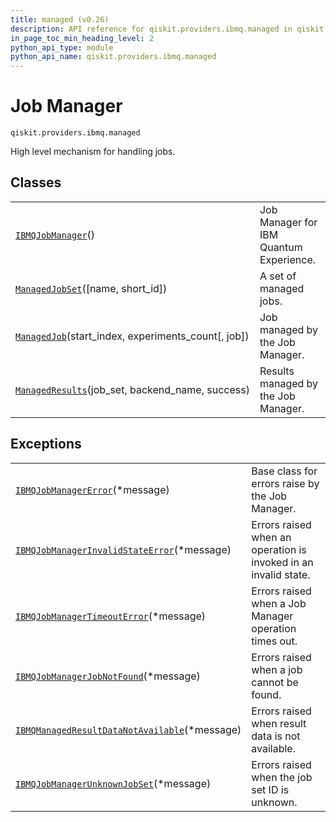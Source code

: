 ```yaml
---
title: managed (v0.26)
description: API reference for qiskit.providers.ibmq.managed in qiskit v0.26
in_page_toc_min_heading_level: 2
python_api_type: module
python_api_name: qiskit.providers.ibmq.managed
---
```


<span id="module-qiskit.providers.ibmq.managed" />

<span id="qiskit-providers-ibmq-managed" />

<span id="job-manager-qiskit-providers-ibmq-managed" />

# Job Manager

`qiskit.providers.ibmq.managed`

High level mechanism for handling jobs.

## Classes

|                                                                                                                                                   |                                         |
| ------------------------------------------------------------------------------------------------------------------------------------------------- | --------------------------------------- |
| [`IBMQJobManager`](qiskit.providers.ibmq.managed.IBMQJobManager "qiskit.providers.ibmq.managed.IBMQJobManager")()                                 | Job Manager for IBM Quantum Experience. |
| [`ManagedJobSet`](qiskit.providers.ibmq.managed.ManagedJobSet "qiskit.providers.ibmq.managed.ManagedJobSet")(\[name, short\_id])                  | A set of managed jobs.                  |
| [`ManagedJob`](qiskit.providers.ibmq.managed.ManagedJob "qiskit.providers.ibmq.managed.ManagedJob")(start\_index, experiments\_count\[, job])     | Job managed by the Job Manager.         |
| [`ManagedResults`](qiskit.providers.ibmq.managed.ManagedResults "qiskit.providers.ibmq.managed.ManagedResults")(job\_set, backend\_name, success) | Results managed by the Job Manager.     |

## Exceptions

|                                                                                                                                                                                     |                                                                 |
| ----------------------------------------------------------------------------------------------------------------------------------------------------------------------------------- | --------------------------------------------------------------- |
| [`IBMQJobManagerError`](qiskit.providers.ibmq.managed.IBMQJobManagerError "qiskit.providers.ibmq.managed.IBMQJobManagerError")(\*message)                                           | Base class for errors raise by the Job Manager.                 |
| [`IBMQJobManagerInvalidStateError`](qiskit.providers.ibmq.managed.IBMQJobManagerInvalidStateError "qiskit.providers.ibmq.managed.IBMQJobManagerInvalidStateError")(\*message)       | Errors raised when an operation is invoked in an invalid state. |
| [`IBMQJobManagerTimeoutError`](qiskit.providers.ibmq.managed.IBMQJobManagerTimeoutError "qiskit.providers.ibmq.managed.IBMQJobManagerTimeoutError")(\*message)                      | Errors raised when a Job Manager operation times out.           |
| [`IBMQJobManagerJobNotFound`](qiskit.providers.ibmq.managed.IBMQJobManagerJobNotFound "qiskit.providers.ibmq.managed.IBMQJobManagerJobNotFound")(\*message)                         | Errors raised when a job cannot be found.                       |
| [`IBMQManagedResultDataNotAvailable`](qiskit.providers.ibmq.managed.IBMQManagedResultDataNotAvailable "qiskit.providers.ibmq.managed.IBMQManagedResultDataNotAvailable")(\*message) | Errors raised when result data is not available.                |
| [`IBMQJobManagerUnknownJobSet`](qiskit.providers.ibmq.managed.IBMQJobManagerUnknownJobSet "qiskit.providers.ibmq.managed.IBMQJobManagerUnknownJobSet")(\*message)                   | Errors raised when the job set ID is unknown.                   |

